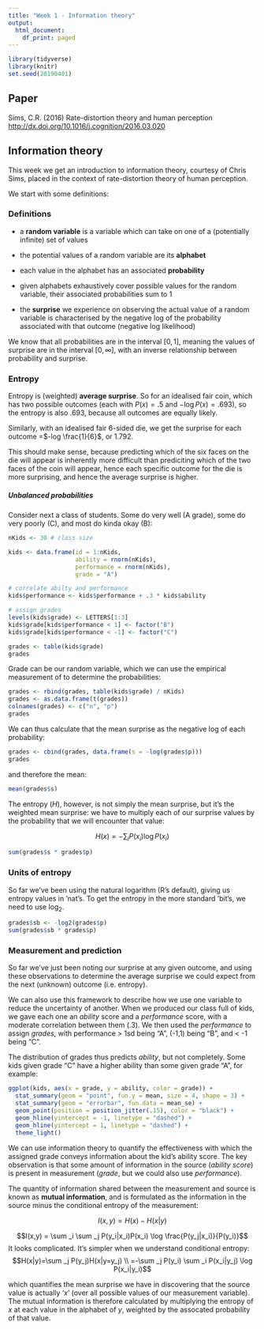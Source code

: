 ```yaml
---
title: "Week 1 - Information theory"
output:
  html_document:
    df_print: paged
---
```


```r
library(tidyverse)
library(knitr)
set.seed(20190401)
```

## Paper

Sims, C.R. (2016) Rate-distortion theory and human perception 
[http://dx.doi.org/10.1016/j.cognition/2016.03.020](http://dx.doi.org/10.1016/j.cognition/2016.03.020)

## Information theory

This week we get an introduction to information theory, courtesy of Chris Sims, 
placed in the context of rate-distortion theory of human perception.

We start with some definitions:

### Definitions

* a **random variable** is a variable which can take on one of a (potentially 
infinite) set of values

* the potential values of a random variable are its **alphabet**

* each value in the alphabet has an associated **probability**

* given alphabets exhaustively cover possible values for the random variable,
their associated probabilities sum to 1

* the **surprise** we experience on observing the actual value of a random
variable is characterised by the negative log of the probability associated
with that outcome (negative log likelihood)

We know that all probabilities are in the interval $[0, 1]$, meaning the values
of surprise are in the interval $[0, \infty]$, with an inverse relationship
between probability and surprise.

### Entropy

Entropy is (weighted) **average surprise**. So for an idealised fair coin, which
has two possible outcomes (each with $P(x)=.5$ and $-\log P(x)=.693$), so the 
entropy is also $.693$, because all outcomes are equally likely. 

Similarly, with an idealised fair 6-sided die, we get the surprise for each
outcome =$-log \frac{1}{6}$, or $1.792$.

This should make sense, because predicting which of the six faces on the die
will appear is inherently more difficult than prediciting which of the two
faces of the coin will appear, hence each specific outcome for the die is
more surprising, and hence the average surprise is higher.

##### Unbalanced probabilities

Consider next a class of students. Some do very well (A grade), some do very 
poorly (C), and most do kinda okay (B):

```r

nKids <- 30 # class size

kids <- data.frame(id = 1:nKids,
                   ability = rnorm(nKids),
                   performance = rnorm(nKids),
                   grade = "A")

# correlate abilty and performance
kids$performance <- kids$performance + .3 * kids$ability

# assign grades
levels(kids$grade) <- LETTERS[1:3]
kids$grade[kids$performance < 1] <- factor("B")
kids$grade[kids$performance < -1] <- factor("C")

grades <- table(kids$grade)
grades
```

Grade can be our random variable, which we can use the empirical measurement of
to determine the probabilities: 

```r
grades <- rbind(grades, table(kids$grade) / nKids)
grades <- as.data.frame(t(grades))
colnames(grades) <- c("n", "p")
grades
```

We can thus calculate that the mean surprise as the negative log of each
probability:

```r
grades <- cbind(grades, data.frame(s = -log(grades$p)))
grades
```

and therefore the mean:

```r
mean(grades$s)
```

The entropy ($H$), however, is not simply the mean surprise, but it's the weighted
mean surprise: we have to multiply each of our surprise values by the 
probability that we will encounter that value:

$$H(x) = -\sum_i P(x_i) \log P(x_i)$$

```r
sum(grades$s * grades$p)
```

### Units of entropy

So far we've been using the natural logarithm (R's default), giving us entropy
values in 'nat's. To get the entropy in the more standard 'bit's, we need to 
use $\log _2$. 

```r
grades$sb <- -log2(grades$p)
sum(grades$sb * grades$p)
```

### Measurement and prediction

So far we've just been noting our surprise at any given outcome, and using these
observations to determine the average surprise we could expect from the next
(unknown) outcome (i.e. entropy). 

We can also use this framework to describe how we use one variable to reduce the
uncertainty of another. When we produced our class full of kids, we gave each
one an *ability* score and a *performance* score, with a moderate correlation
between them (.3). We then used the *performance* to assign *grades*, with 
performance > 1sd being "A", (-1,1) being "B", and < -1 being "C".

The distribution of grades thus predicts *ability*, but not completely. Some 
kids given grade "C" have a higher ability than some given grade "A", for 
example:

```r

ggplot(kids, aes(x = grade, y = ability, color = grade)) + 
  stat_summary(geom = "point", fun.y = mean, size = 4, shape = 3) +
  stat_summary(geom = "errorbar", fun.data = mean_se) +
  geom_point(position = position_jitter(.15), color = "black") +
  geom_hline(yintercept = -1, linetype = "dashed") +
  geom_hline(yintercept = 1, linetype = "dashed") +
  theme_light()

```

We can use information theory to quantify the effectiveness with which the
assigned grade conveys information about the kid's ability score. The key
observation is that some amount of information in the source (*ability score*)
is present in measurement (*grade*, but we could also use *performance*).

The quantity of information shared between the measurement and source is known
as **mutual information**, and is formulated as the information in the source
minus the conditional entropy of the measurement:

$$I(x,y) = H(x) - H(x|y)$$

$$I(x,y) = \sum _i \sum _j P(y_i|x_i)P(x_i) \log \frac{P(y_j|x_i)}{P(y_i)}$$
It looks complicated. It's simpler when we understand conditional entropy:
$$H(x|y)=\sum _j P(y_j)H(x|y=y_j)
\\
=-\sum _j P(y_i) \sum _i P(x_i|y_j) \log P(x_i|y_i)$$

which quantifies the mean surprise we have in discovering that the source value
is actually '$x$' (over all possible values of our measurement variable). The 
mutual information is therefore calculated by multiplying the entropy of $x$ at
each value in the alphabet of $y$, weighted by the assocated probability of that
value. 
